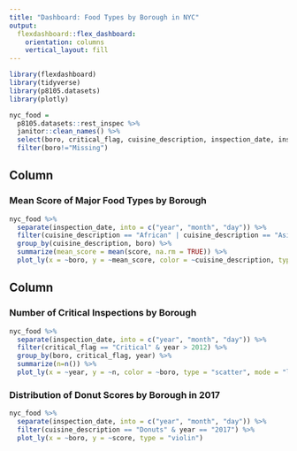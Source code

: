 ```yaml
---
title: "Dashboard: Food Types by Borough in NYC"
output: 
  flexdashboard::flex_dashboard:
    orientation: columns
    vertical_layout: fill
---
```


```r
library(flexdashboard)
library(tidyverse)
library(p8105.datasets)
library(plotly)
```

```r
nyc_food = 
  p8105.datasets::rest_inspec %>%
  janitor::clean_names() %>%
  select(boro, critical_flag, cuisine_description, inspection_date, inspection_type, score, violation_description, grade) %>%
  filter(boro!="Missing")
```

## Column {data-width="650"}

### Mean Score of Major Food Types by Borough

```r
nyc_food %>%
  separate(inspection_date, into = c("year", "month", "day")) %>%
  filter(cuisine_description == "African" | cuisine_description == "Asian" | cuisine_description == "American" | cuisine_description == "Pizza/Italian" | cuisine_description == "Latin (Cuban, Dominican, Puerto Rican, South & Central American)") %>%
  group_by(cuisine_description, boro) %>%
  summarize(mean_score = mean(score, na.rm = TRUE)) %>%
  plot_ly(x = ~boro, y = ~mean_score, color = ~cuisine_description, type = "bar")
```

## Column {data-width="350"}

### Number of Critical Inspections by Borough

```r
nyc_food %>%
  separate(inspection_date, into = c("year", "month", "day")) %>%
  filter(critical_flag == "Critical" & year > 2012) %>%
  group_by(boro, critical_flag, year) %>%
  summarize(n=n()) %>%
  plot_ly(x = ~year, y = ~n, color = ~boro, type = "scatter", mode = "line")
```

### Distribution of Donut Scores by Borough in 2017

```r
nyc_food %>%
  separate(inspection_date, into = c("year", "month", "day")) %>%
  filter(cuisine_description == "Donuts" & year == "2017") %>%
  plot_ly(x = ~boro, y = ~score, type = "violin")
```
